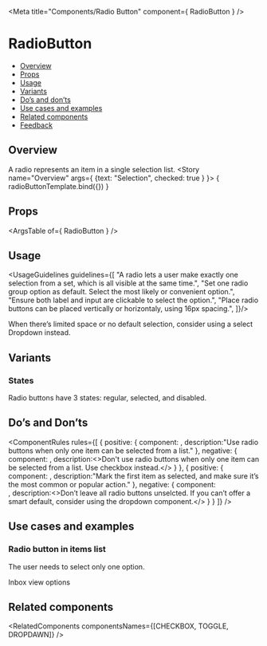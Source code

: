 
<Meta
  title="Components/Radio Button"
  component={ RadioButton }
/>

<!--- Component template -->


<!--- Component documentation -->

# RadioButton
- [Overview](#overview)
- [Props](#props)
- [Usage](#usage)
- [Variants](#variants)
- [Do’s and don’ts](#dos-and-donts)
- [Use cases and examples](#use-cases-and-examples)
- [Related components](#related-components)
- [Feedback](#feedback)

## Overview
A radio represents an item in a single selection list.
<Canvas>
  <Story name="Overview"
         args={ {text: "Selection", checked: true } }>
    { radioButtonTemplate.bind({}) }
  </Story>
</Canvas>

## Props
<ArgsTable of={ RadioButton } />

## Usage
<UsageGuidelines guidelines={[
  "A radio lets a user make exactly one selection from a set, which is all visible at the same time.",
  "Set one radio group option as default. Select the most likely or convenient option.",
  "Ensure both label and input are clickable to select the option.",
  "Place radio buttons  can be placed vertically or horizontaly, using 16px spacing.",
]}/>

<Tip>When there’s limited space or no default selection, consider using a select <Link href="/?path=/docs/components-dropdown--overview" size={Link.sizes.SMALL} withoutSpacing>Dropdown</Link> instead.</Tip>

## Variants
### States
Radio buttons have 3 states: regular, selected, and disabled.
<Canvas>
  <Story name="States">
    <RadioButton text="Regular" />
    <RadioButton text="Selected" checked />
    <RadioButton text="Disabled" disabled />
  </Story>
</Canvas>

## Do’s and Don’ts
<ComponentRules
  rules={[
    {
      positive: {
        component:
          <DialogContentContainer className="monday-style-radio-buttons_wrapper">
            <RadioButton text="Item 1" name="Item 1" />
            <RadioButton text="Item 2" name="Item 2" checked />
          </DialogContentContainer>,
        description:"Use radio buttons when only one item can be selected from a list."
      },
      negative: {
        component:
          <DialogContentContainer className="monday-style-radio-buttons_wrapper">
            <RadioButton text="Item 1" name="Item 2" checked />
            <RadioButton text="Item 2" name="Item 1" checked />
          </DialogContentContainer>,
        description:<>Don't use radio buttons when only one item can be selected from a list. Use <Link href="/?path=/docs/components-checkbox--overview" withoutSpacing>checkbox</Link> instead.</>
      }
    },
    {
      positive: {
        component:
        <DialogContentContainer className="monday-style-radio-buttons_wrapper">
            <RadioButton text="Item 1" name="Item 1" checked />
            <RadioButton text="Item 2" name="Item 2" />
            <RadioButton text="Item 3" name="Item 3" />
          </DialogContentContainer>,
        description:"Mark the first item as selected, and make sure it’s the most common or popular action."
      },
      negative: {
        component:     
        <DialogContentContainer className="monday-style-radio-buttons_wrapper">
            <RadioButton text="Item 1" name="Item 1" />
            <RadioButton text="Item 2" name="Item 2" />
            <RadioButton text="Item 3" name="Item 3" />
        </DialogContentContainer>,
        description:<>Don’t leave all radio buttons unselcted. If you can’t offer a smart default, consider using the <Link href="/?path=/docs/components-dropdown--overview" withoutSpacing>dropdown component.</Link></>
      }
    }
  ]}
/>

## Use cases and examples
### Radio button in items list
The user needs to select only one option.
<Canvas>
  <Story name="Radio button in items list">
    <div className="monday-style-radio-buttons_wrapper-column">
      <div>Inbox view options</div>
      <RadioButton text="Inbox updates" checked />
      <RadioButton text="I was mentioned" />
      <RadioButton text="All updates" />
    </div>
  </Story>
</Canvas>

## Related components
<RelatedComponents componentsNames={[CHECKBOX, TOGGLE, DROPDAWN]} />